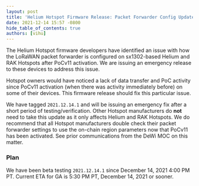 ```yaml
---
layout: post
title: 'Helium Hotspot Firmware Release: Packet Forwarder Config Update'
date: 2021-12-14 15:57 -0800
hide_table_of_contents: true
authors: [vihu]
---
```


The Helium Hotspot firmware developers have identified an issue with how the LoRaWAN packet
forwarder is configured on sx1302-based Helium and RAK Hotspots after PoCv11 activation. We are
issuing an emergency release to these devices to address this issue.

<!--truncate-->

Hotspot owners would have noticed a lack of data transfer and PoC activity since PoCv11 activation
(when there was activity immediately before) on some of their devices. This firmware release should
fix this particular issue.

We have tagged `2021.12.14.1` and will be issuing an emergency fix after a short period of
testing/verification. Other Hotspot manufacturers do **not** need to take this update as it only
affects Helium and RAK Hotspots. We do recommend that all Hotspot manufacturers double check their
packet forwarder settings to use the on-chain region parameters now that PoCv11 has been activated.
See prior communications from the DeWi MOC on this matter.

### Plan

We have been beta testing `2021.12.14.1` since December 14, 2021 4:00 PM PT. Current ETA for GA is
5:30 PM PT, December 14, 2021 or sooner.
